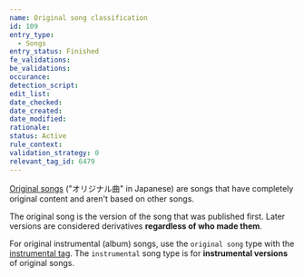 ```yaml
---
name: Original song classification
id: 109
entry_type:
  - Songs
entry_status: Finished
fe_validations:
be_validations:
occurance:
detection_script:
edit_list:
date_checked:
date_created:
date_modified:
rationale:
status: Active
rule_context:
validation_strategy: 0
relevant_tag_id: 6479
---
```

[Original songs](https://vocadb.net/T/6479/original-song) ("オリジナル曲" in Japanese) are songs that have completely original content and aren't based on other songs. 

The original song is the version of the song that was published first. Later versions are considered derivatives **regardless of who made them**.

For original instrumental (album) songs, use the `original song` type with the [instrumental tag](https://vocadb.net/T/208). The `instrumental` song type is for **instrumental versions** of original songs.
